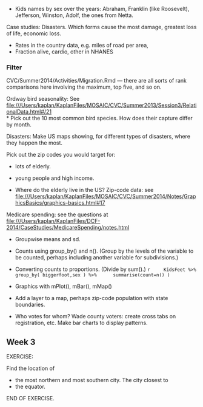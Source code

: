 
* Kids names by sex over the years: Abraham, Franklin (like Roosevelt), Jefferson, Winston, Adolf, the ones from Netta.

Case studies: Disasters.  Which forms cause the most damage, greatest loss of life, economic loss.

* Rates in the country data, e.g. miles of road per area, 
* Fraction alive, cardio, other in NHANES

### Filter

CVC/Summer2014/Activities/Migration.Rmd --- there are all sorts of rank comparisons here involving the maximum, top five, and so on.

Ordway bird seasonality: See <file:///Users/kaplan/KaplanFiles/MOSAIC/CVC/Summer2013/Session3/RelationalData.html#/21>    
* Pick out the 10 most common bird species.  How does their capture differ by month.

Disasters: Make US maps showing, for different types of disasters, where they happen the most.

Pick out the zip codes you would target for:

* lots of elderly.
* young people and high income.

* Where do the elderly live in the US?  Zip-code data: see <file:///Users/kaplan/KaplanFiles/MOSAIC/CVC/Summer2014/Notes/GraphicsBasics/graphics-basics.html#17>



Medicare spending: see the questions at <file:///Users/kaplan/KaplanFiles/DCF-2014/CaseStudies/MedicareSpending/notes.html>

* Groupwise means and sd.
* Counts using group_by() and n().  (Group by the levels of the variable to be counted, perhaps including another variable for subdivisions.)
* Converting counts to proportions. (Divide by sum().)
    ```r
    KidsFeet %>% group_by( biggerfoot,sex ) %>% 
    summarise(count=n() )
    ```
* Graphics with mPlot(), mBar(), mMap()

* Add a layer to a map, perhaps zip-code population with state boundaries.

* Who votes for whom?  Wade county voters: create cross tabs on registration, etc.  Make bar charts to display patterns.


## Week 3

EXERCISE:

Find the location of 

* the most northern and most southern city.  The city closest to 
* the equator.

END OF EXERCISE.
